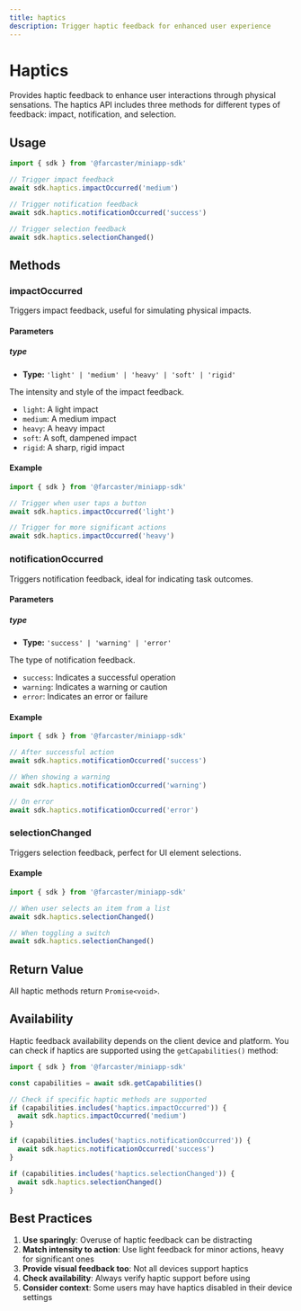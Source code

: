 ```yaml
---
title: haptics
description: Trigger haptic feedback for enhanced user experience
---
```



# Haptics

Provides haptic feedback to enhance user interactions through physical sensations. The haptics API includes three methods for different types of feedback: impact, notification, and selection.

## Usage

```ts twoslash
import { sdk } from '@farcaster/miniapp-sdk'

// Trigger impact feedback
await sdk.haptics.impactOccurred('medium')

// Trigger notification feedback
await sdk.haptics.notificationOccurred('success')

// Trigger selection feedback
await sdk.haptics.selectionChanged()
```

## Methods

### impactOccurred

Triggers impact feedback, useful for simulating physical impacts.

#### Parameters

##### type

- **Type:** `'light' | 'medium' | 'heavy' | 'soft' | 'rigid'`

The intensity and style of the impact feedback.

- `light`: A light impact
- `medium`: A medium impact
- `heavy`: A heavy impact
- `soft`: A soft, dampened impact
- `rigid`: A sharp, rigid impact

#### Example

```ts twoslash
import { sdk } from '@farcaster/miniapp-sdk'

// Trigger when user taps a button
await sdk.haptics.impactOccurred('light')

// Trigger for more significant actions
await sdk.haptics.impactOccurred('heavy')
```

### notificationOccurred

Triggers notification feedback, ideal for indicating task outcomes.

#### Parameters

##### type

- **Type:** `'success' | 'warning' | 'error'`

The type of notification feedback.

- `success`: Indicates a successful operation
- `warning`: Indicates a warning or caution
- `error`: Indicates an error or failure

#### Example

```ts twoslash
import { sdk } from '@farcaster/miniapp-sdk'

// After successful action
await sdk.haptics.notificationOccurred('success')

// When showing a warning
await sdk.haptics.notificationOccurred('warning')

// On error
await sdk.haptics.notificationOccurred('error')
```

### selectionChanged

Triggers selection feedback, perfect for UI element selections.

#### Example

```ts twoslash
import { sdk } from '@farcaster/miniapp-sdk'

// When user selects an item from a list
await sdk.haptics.selectionChanged()

// When toggling a switch
await sdk.haptics.selectionChanged()
```

## Return Value

All haptic methods return `Promise<void>`.

## Availability

Haptic feedback availability depends on the client device and platform. You can check if haptics are supported using the `getCapabilities()` method:

```ts twoslash
import { sdk } from '@farcaster/miniapp-sdk'

const capabilities = await sdk.getCapabilities()

// Check if specific haptic methods are supported
if (capabilities.includes('haptics.impactOccurred')) {
  await sdk.haptics.impactOccurred('medium')
}

if (capabilities.includes('haptics.notificationOccurred')) {
  await sdk.haptics.notificationOccurred('success')
}

if (capabilities.includes('haptics.selectionChanged')) {
  await sdk.haptics.selectionChanged()
}
```

## Best Practices

1. **Use sparingly**: Overuse of haptic feedback can be distracting
2. **Match intensity to action**: Use light feedback for minor actions, heavy for significant ones
3. **Provide visual feedback too**: Not all devices support haptics
4. **Check availability**: Always verify haptic support before using
5. **Consider context**: Some users may have haptics disabled in their device settings